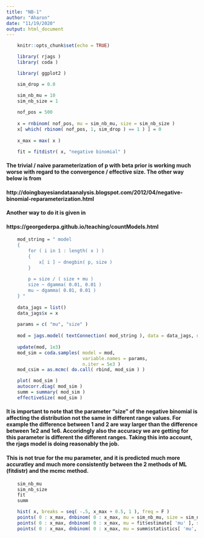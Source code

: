 ```yaml
---
title: "NB-1"
author: "Aharon"
date: "11/19/2020"
output: html_document
---
```


```r
    knitr::opts_chunk$set(echo = TRUE)

    library( rjags )
    library( coda )

    library( ggplot2 )
```

```r
    sim_drop = 0.0

    sim_nb_mu = 10
    sim_nb_size = 1
    
    nof_pos = 500
    
    x = rnbinom( nof_pos, mu = sim_nb_mu, size = sim_nb_size )
    x[ which( rbinom( nof_pos, 1, sim_drop ) == 1 ) ] = 0  
    
    x_max = max( x )
```

```r
    fit = fitdistr( x, "negative binomial" )
```

#### The trivial / naive parameterization of p with beta prior is working much worse with regard to the convergence / effective size. The other way below is from
#### http://doingbayesiandataanalysis.blogspot.com/2012/04/negative-binomial-reparameterization.html
#### Another way to do it is given in
#### https://georgederpa.github.io/teaching/countModels.html

```r
    mod_string = " model 
    {
    	for ( i in 1 : length( x ) ) 
        {
    		x[ i ] ~ dnegbin( p, size )
    	}
        
        p = size / ( size + mu )
        size ~ dgamma( 0.01, 0.01 )
        mu ~ dgamma( 0.01, 0.01 )
    } "
    
    data_jags = list()
    data_jags$x = x
    
    params = c( "mu", "size" )
    
    mod = jags.model( textConnection( mod_string ), data = data_jags, n.chains = 3 )
    
    update(mod, 1e3)
    mod_sim = coda.samples( model = mod,
                            variable.names = params,
                            n.iter = 5e3 )
    mod_csim = as.mcmc( do.call( rbind, mod_sim ) )

```


```r
    plot( mod_sim )
    autocorr.diag( mod_sim )
    summ = summary( mod_sim )
    effectiveSize( mod_sim )

```

#### It is important to note that the parameter "size" of the negative binomial is affecting the distribution not the same in different range values. For example the difference between 1 and 2 are way larger than the difference between 1e2 and 1e6. Accoridngly also the accuracy we are getting for this parameter is different the different ranges. Taking this into account, the rjags model is doing reasonably the job.
#### This is not true for the mu parameter, and it is predicted much more accuratley and much more consistently between the 2 methods of ML (fitdistr) and the mcmc method.

```r
    sim_nb_mu
    sim_nb_size
    fit
    summ
```
```r
    hist( x, breaks = seq( -.5, x_max + 0.5, 1 ), freq = F )
    points( 0 : x_max, dnbinom( 0 : x_max, mu = sim_nb_mu, size = sim_nb_size ), col = "black" )
    points( 0 : x_max, dnbinom( 0 : x_max, mu = fit$estimate[ 'mu' ], size = fit$estimate[ 'size' ] ), col = "red" )
    points( 0 : x_max, dnbinom( 0 : x_max, mu = summ$statistics[ 'mu', 'Mean'], size = summ$statistics[ 'size', "Mean"] ), col = "green" )


```